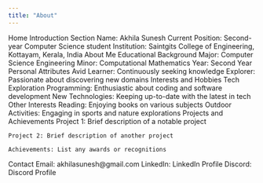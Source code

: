```yaml
---
title: "About"
---
```


Home
    Introduction Section
        Name: Akhila Sunesh
        Current Position: Second-year Computer Science student
        Institution: Saintgits College of Engineering, Kottayam, Kerala, India
About Me
    Educational Background
        Major: Computer Science Engineering
        Minor: Computational Mathematics
        Year: Second Year
    Personal Attributes
        Avid Learner: Continuously seeking knowledge
        Explorer: Passionate about discovering new domains
Interests and Hobbies
    Tech Exploration
        Programming: Enthusiastic about coding and software development
        New Technologies: Keeping up-to-date with the latest in tech
    Other Interests
        Reading: Enjoying books on various subjects
        Outdoor Activities: Engaging in sports and nature explorations
Projects and Achievements
    Project 1: Brief description of a notable project

    Project 2: Brief description of another project

    Achievements: List any awards or recognitions

Contact
    Email: akhilasunesh@gmail.com
    LinkedIn: LinkedIn Profile
    Discord: Discord Profile